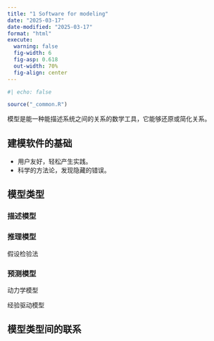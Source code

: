 ```yaml
---
title: "1 Software for modeling"
date: "2025-03-17"
date-modified: "2025-03-17"
format: "html"
execute:
  warning: false
  fig-width: 6
  fig-asp: 0.618
  out-width: 70%
  fig-align: center
---
```


```r
#| echo: false

source("_common.R")
```

模型是能一种能描述系统之间的关系的数学工具，它能够还原或简化关系。

## 建模软件的基础

-   用户友好，轻松产生实践。
-   科学的方法论，发现隐藏的错误。

## 模型类型

### 描述模型

### 推理模型

假设检验法

### 预测模型

动力学模型

经验驱动模型

## 模型类型间的联系

